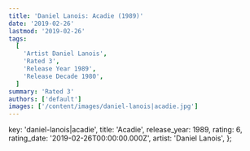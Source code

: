 ```yaml
---
title: 'Daniel Lanois: Acadie (1989)'
date: '2019-02-26'
lastmod: '2019-02-26'
tags:
  [
    'Artist Daniel Lanois',
    'Rated 3',
    'Release Year 1989',
    'Release Decade 1980',
  ]
summary: 'Rated 3'
authors: ['default']
images: ['/content/images/daniel-lanois|acadie.jpg']
---
```


  key: 'daniel-lanois|acadie',
  title: 'Acadie',
  release_year: 1989,
  rating: 6,
  rating_date: '2019-02-26T00:00:00.000Z',
  artist: 'Daniel Lanois',
};

<MusicRating data={data} />
